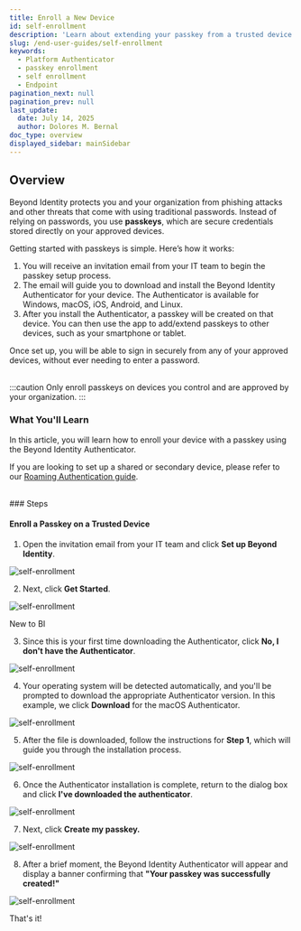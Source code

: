 ```yaml
---
title: Enroll a New Device
id: self-enrollment
description: 'Learn about extending your passkey from a trusted device to a new device.'
slug: /end-user-guides/self-enrollment
keywords:
  - Platform Authenticator
  - passkey enrollment
  - self enrollment
  - Endpoint
pagination_next: null
pagination_prev: null
last_update:
  date: July 14, 2025
  author: Dolores M. Bernal
doc_type: overview
displayed_sidebar: mainSidebar
---
```


## Overview

Beyond Identity protects you and your organization from phishing attacks and other threats that come with using traditional passwords. Instead of relying on passwords, you use **passkeys**, which are secure credentials stored directly on your approved devices.

Getting started with passkeys is simple. Here’s how it works:

1. You will receive an invitation email from your IT team to begin the passkey setup process.
2. The email will guide you to download and install the Beyond Identity Authenticator for your device. The Authenticator is available for Windows, macOS, iOS, Android, and Linux.
3. After you install the Authenticator, a passkey will be created on that device. You can then use the app to add/extend passkeys to other devices, such as your smartphone or tablet.

Once set up, you will be able to sign in securely from any of your approved devices, without ever needing to enter a password.

<br/>
:::caution
Only enroll passkeys on devices you control and are approved by your organization.
:::
<br/>

### What You'll Learn

In this article, you will learn how to enroll your device with a passkey using the Beyond Identity Authenticator. 

If you are looking to set up a shared or secondary device, please refer to our [Roaming Authentication guide](https://docs.beyondidentity.com/docs/authentication-experience/roaming-authentication).

<br/>
### Steps

#### Enroll a Passkey on a Trusted Device

1. Open the invitation email from your IT team and click **Set up Beyond Identity**. 

![self-enrollment](../images/invitation-email.png)


2. Next, click **Get Started**.

![self-enrollment](../images/get-started.png)

New to BI

3. Since this is your first time downloading the Authenticator, click **No, I don't have the Authenticator**. 

![self-enrollment](../images/no-PA.png)

4. Your operating system will be detected automatically, and you'll be prompted to download the appropriate Authenticator version. In this example, we click **Download** for the macOS Authenticator.

![self-enrollment](../images/download-pa-macos.png)

5. After the file is downloaded, follow the instructions for **Step 1**, which will guide you through the installation process. 

![self-enrollment](../images/installation-process-macos.png)


6. Once the Authenticator installation is complete, return to the dialog box and click **I've downloaded the authenticator**.

![self-enrollment](../images/follow-steps.png)

7. Next, click **Create my passkey.**

![self-enrollment](../images/create-my-passkey.png)

8. After a brief moment, the Beyond Identity Authenticator will appear and display a banner confirming that **"Your passkey was successfully created!"**

![self-enrollment](../images/passkey-created.png)

That's it!
